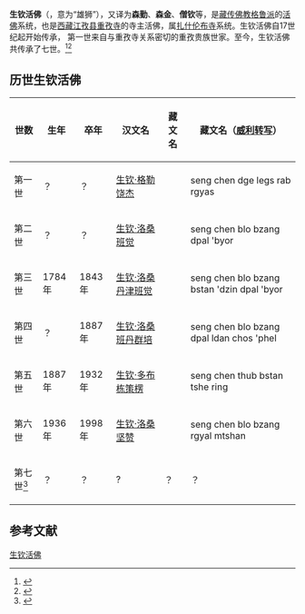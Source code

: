 '''生钦活佛'''（{{bo|z=སེང་ཆེན་|w=seng chen}}，意为“雄狮”），又译为'''森勤'''、'''森金'''、'''僧钦'''等，是[[藏传佛教|藏传佛教]][[格鲁派|格鲁派]]的[[活佛|活佛]]系统，也是[[西藏|西藏]][[江孜县|江孜县]][[重孜寺|重孜寺]]的寺主活佛，属[[扎什伦布寺|扎什伦布寺]]系统。生钦活佛自17世纪起开始传承， 第一世来自与重孜寺关系密切的重孜贵族世家。至今，生钦活佛共传承了七世。<ref>{{cite journal|title=西藏历世生钦呼图克图及重孜寺|author=房建昌|journal=中央民族学院学报|year=1993|issue=4}}</ref><ref>{{cite journal|title=清代蒙藏生钦呼图克图考|author=房建昌|journal=清史研究|year=1993|issue=3}}</ref>

== 历世生钦活佛 ==
{| class="wikitable"
|-
! 世数 !! 生年 !! 卒年 !! 汉文名 !! 藏文名 !! 藏文名（[[威利转写|威利转写]]）
|-
| 第一世 || ？ || ？ || [[生钦·格勒饶杰|生钦·格勒饶杰]] || {{藏|སེང་ཆེན་དགེ་ལེགས་རབ་རྒྱས།}} || seng chen dge legs rab rgyas
|-
| 第二世 || ？ || ？ || [[生钦·洛桑班觉|生钦·洛桑班觉]] || {{藏|སེང་ཆེན་བློ་བཟང་དཔལ་འབྱོར།}} || seng chen blo bzang dpal 'byor
|-
| 第三世 || 1784年 || 1843年 || [[生钦·洛桑丹津班觉|生钦·洛桑丹津班觉]] || {{藏|སེང་ཆེན་བློ་བཟང་བསྟན་འཛིན་དཔལ་འབྱོར།}} || seng chen blo bzang bstan 'dzin dpal 'byor
|-
| 第四世 || ？ || 1887年 || [[生钦·洛桑班丹群培|生钦·洛桑班丹群培]] || {{藏|སེང་ཆེན་བློ་བཟང་དཔལ་ལྡན་ཆོས་འཕེལ།}} || seng chen blo bzang dpal ldan chos 'phel
|-
| 第五世 || 1887年 || 1932年 || [[生钦·多布栋策楞|生钦·多布栋策楞]] || {{藏|སེང་ཆེན་ཐུབ་བསྟན་ཚེ་རིང།}} || seng chen thub bstan tshe ring
|-
| 第六世 || 1936年 || 1998年 || [[生钦·洛桑坚赞|生钦·洛桑坚赞]] || {{藏|སེང་ཆེན་བློ་བཟང་རྒྱལ་མཚན།}} || seng chen blo bzang rgyal mtshan
|-
| 第七世<ref>{{cite web|url=http://www.tibet.cn/news/index/xzyw/201204/t20120429_1738694.htm|title=公保扎西：宗教信仰自由政策在西藏得到全面落实| website=中国西藏网 |archiveurl=https://web.archive.org/web/20120502100211/http://www.tibet.cn/news/index/xzyw/201204/t20120429_1738694.htm|date=2012-04-29 |archivedate=2012-05-02}}</ref> || ？ || ？ || ?  || ？ || ？
|}

== 参考文献 ==
{{reflist}}

{{藏传佛教活佛}}

[[Category:生钦活佛|]]